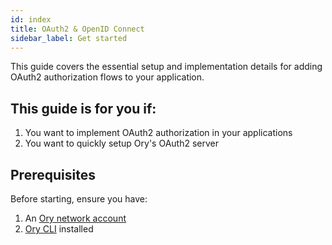 ```yaml
---
id: index
title: OAuth2 & OpenID Connect
sidebar_label: Get started
---
```


This guide covers the essential setup and implementation details for
adding OAuth2 authorization flows to your application.

## This guide is for you if:

1. You want to implement OAuth2 authorization in your applications
2. You want to quickly setup Ory's OAuth2 server

## Prerequisites

Before starting, ensure you have:

1. An [Ory network account](https://console.ory.sh)
2. [Ory CLI](/docs/guides/cli/installation) installed
